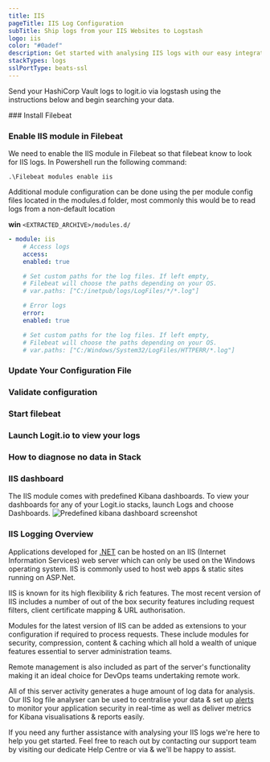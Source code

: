 ```yaml
---
title: IIS
pageTitle: IIS Log Configuration
subTitle: Ship logs from your IIS Websites to Logstash
logo: iis
color: "#0adef"
description: Get started with analysing IIS logs with our easy integration allowing you to ship application logs from Filebeat to Logstash & Elasticsearch (ELK).
stackTypes: logs
sslPortType: beats-ssl
---
```


Send your HashiCorp Vault logs to logit.io via logstash 
using the instructions below and begin searching your data.

<Steps>
  ### Install Filebeat

  <InstallFilebeat />

  ### Enable IIS module in Filebeat

  We need to enable the IIS module in Filebeat so that filebeat know to look for IIS logs.
  In Powershell run the following command:

  `.\Filebeat modules enable iis`

  Additional module configuration can be done using the per module config files located in the modules.d folder, 
  most commonly this would be to read logs from a non-default location
      
  __win__ `<EXTRACTED_ARCHIVE>/modules.d/`

  ```yml copy
  - module: iis
      # Access logs
      access:
      enabled: true

      # Set custom paths for the log files. If left empty,
      # Filebeat will choose the paths depending on your OS.
      # var.paths: ["C:/inetpub/logs/LogFiles/*/*.log"]

      # Error logs
      error:
      enabled: true

      # Set custom paths for the log files. If left empty,
      # Filebeat will choose the paths depending on your OS.
      # var.paths: ["C:/Windows/System32/LogFiles/HTTPERR/*.log"]
  ```

  ### Update Your Configuration File

  <UpdateFilebeatConfigFile />

  ### Validate configuration

  <ValidateBeat beatname="filebeat" />

  ### Start filebeat
  
  <StartFilebeat />

  ### Launch Logit.io to view your logs
  <LaunchStack utmMedium="logs" utmCampaign="iis" source="iis" />

  ### How to diagnose no data in Stack

  <DiagnoseNoData />
</Steps>

### IIS dashboard
The IIS module comes with predefined Kibana dashboards. To view your dashboards for any of your Logit.io stacks, launch Logs and choose Dashboards.
![Predefined kibana dashboard screenshot](@/images/integrations/filebeat/iis.png)

### IIS Logging Overview

Applications developed for [.NET](/integrations/log-management/languages-and-libraries/dotnet) can 
be hosted on an IIS (Internet Information Services) web server which can only 
be used on the Windows operating system. IIS is commonly used to host web apps 
& static sites running on ASP.Net.
            
IIS is known for its high flexibility & rich features. The most recent version 
of IIS includes a number of out of the box security features including request 
filters, client certificate mapping & URL authorisation.

Modules for the latest version of IIS can be added as extensions to your 
configuration if required to process requests. These include modules for 
security, compression, content & caching which all hold a wealth of unique 
features essential to server administration teams.

Remote management is also included as part of the server's functionality 
making it an ideal choice for DevOps teams undertaking remote work.

All of this server activity generates a huge amount of log data for analysis. 
Our IIS log file analyser can be used to centralise your data & 
set up [alerts](https://logit.io/platform/features/hosted-elk/elk-alerting) to 
monitor your application security in real-time as well as deliver metrics 
for Kibana visualisations & reports easily.

If you need any further assistance with analysing your IIS logs we're here 
to help you get started. Feel free to reach out by contacting our support 
team by visiting our dedicate Help Centre 
or via <IntercomButton text="live chat"/> & we'll be happy to assist.